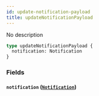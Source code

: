 ```yaml
---
id: update-notification-payload
title: updateNotificationPayload
---
```


No description

```graphql
type updateNotificationPayload {
  notification: Notification
}
```

### Fields

#### `notification` ([`Notification`](/v1/objects/notification))
